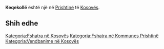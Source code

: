 {{Fshat në 
 | Emri                = Keqekollë
 | EmriAlt                = 
 | NAME_SHORT_FORM=      
 | NAME_GENERIC=      
 | NAME_SORT_NAME_RO=      KEQEKOLLE
 | FULL_NAME_RO = Keqekollë
 | FULL_NAME_ND_RO=Keqekolle
 | SORT_NAME_RG=KEQEKOLLE
 | FULL_NAME_RG=Keqekollë
 | FULL_NAME_ND_RG=Keqekolle
 | SRP_NAME_SHORT_FORM=      
 | SRP_NAME_GENERIC=      
 | SRP_NAME_SORT_NAME_RO=      
 | SRP_FULL_NAME_RO = 
 | SRP_FULL_NAME_ND_RO=
 | SRP_SORT_NAME_RG=
 | SRP_FULL_NAME_RG=
 | SRP_FULL_NAME_ND_RG=
 | Emri (Rasa dhanore) = 
 | Figura              = 
 | Shteti              = Kosovo
 | Komuna              = Prishtinë
 | Kodi postar         = 
 | Sipërfaqja          = 

 | Popullsia           = 

 | Regj. i popullsisë  = 
 | Dend. e popullsisë  = 
 | Faqja zyrtare       = 
 <!--- Koordinatat ----> 
 | Gjerësia            = 42.733056
 | Gjatësia            = 21.314167
 | Lartësia            = 
}}
'''Keqekollë''' është një [[]] në [[Prishtinë]] të [[Kosovës]].

<!-- == Gjeografia == -->
<!-- == Historia == -->
<!-- == Demografia == -->
== Shih edhe ==
{{Komuna Prishtinë}}
{{Kosovo-Administrata-Cung}}

[[Kategoria:Fshatra në Kosovës]]
[[Kategoria:Fshatra në Kommunes Prishtinë]]
[[Kategoria:Vendbanime në Kosovës]]